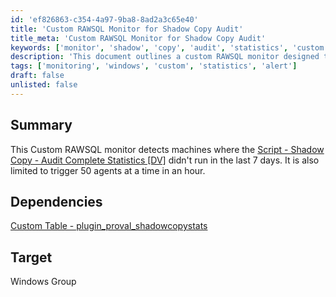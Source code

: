 ```yaml
---
id: 'ef826863-c354-4a97-9ba8-8ad2a3c65e40'
title: 'Custom RAWSQL Monitor for Shadow Copy Audit'
title_meta: 'Custom RAWSQL Monitor for Shadow Copy Audit'
keywords: ['monitor', 'shadow', 'copy', 'audit', 'statistics', 'custom', 'rawsql', 'windows']
description: 'This document outlines a custom RAWSQL monitor designed to detect machines where the Shadow Copy Audit Complete Statistics script did not run in the last 7 days. The monitor is configured to trigger alerts for a maximum of 50 agents at a time within an hour, ensuring efficient monitoring and management of shadow copy operations.'
tags: ['monitoring', 'windows', 'custom', 'statistics', 'alert']
draft: false
unlisted: false
---
```

## Summary

This Custom RAWSQL monitor detects machines where the [Script - Shadow Copy - Audit Complete Statistics [DV]](https://proval.itglue.com/DOC-5078775-7751337) didn't run in the last 7 days. It is also limited to trigger 50 agents at a time in an hour.

## Dependencies

[Custom Table - plugin_proval_shadowcopystats](https://proval.itglue.com/DOC-5078775-8157668)

## Target

Windows Group












